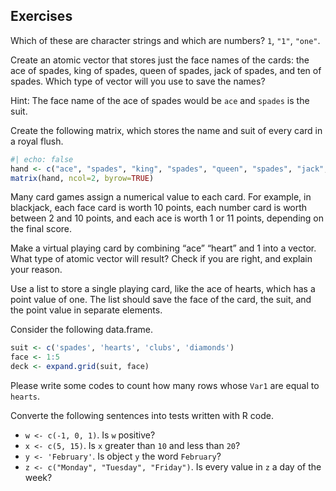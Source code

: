 ## Exercises



::: {#exr-}
Which of these are character strings and which are numbers? `1`, `"1"`, `"one"`.
:::


::: {#exr-}
Create an atomic vector that stores just the face names of the cards: the ace of spades, king of spades, queen of spades, jack of spades, and ten of spades. Which type of vector will you use to save the names?

Hint: The face name of the ace of spades would be `ace` and `spades` is the suit.
:::



::: {#exr-}
Create the following matrix, which stores the name and suit of every card in a royal flush.

```r
#| echo: false
hand <- c("ace", "spades", "king", "spades", "queen", "spades", "jack", "spades", "ten", "spades")
matrix(hand, ncol=2, byrow=TRUE)
```
:::



::: {#exr-}
Many card games assign a numerical value to each card. For example, in blackjack, each face card is worth 10 points, each number card is worth between 2 and 10 points, and each ace is worth 1 or 11 points, depending on the final score.

Make a virtual playing card by combining “ace” “heart” and 1 into a vector. What type of atomic vector will result? Check if you are right, and explain your reason.
:::



::: {#exr-}
Use a list to store a single playing card, like the ace of hearts, which has a point value of one. The list should save the face of the card, the suit, and the point value in separate elements.
:::


::: {#exr-}
Consider the following data.frame.

```r
suit <- c('spades', 'hearts', 'clubs', 'diamonds')
face <- 1:5
deck <- expand.grid(suit, face)
```
Please write some codes to count how many rows whose `Var1` are equal to `hearts`.
:::


::: {#exr-}
Converte the following sentences into tests written with R code. 

- `w <- c(-1, 0, 1)`. Is `w` positive?
- `x <- c(5, 15)`. Is `x` greater than `10` and less than `20`?
- `y <- 'February'`. Is object `y` the word `February`?
- `z <- c("Monday", "Tuesday", "Friday")`. Is every value in `z` a day of the week?
:::